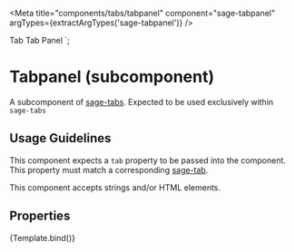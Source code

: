 


<Meta title="components/tabs/tabpanel" component="sage-tabpanel" argTypes={extractArgTypes('sage-tabpanel')} />

<sage-tabs component-id="tabpanel-example" active-tab="tab-one">
  <sage-tab tab="tab-one">Tab</sage-tab>
  <sage-tabpanel tab="tab-one">Tab Panel</sage-tabpanel>
</sage-tabs>
`;

# Tabpanel (subcomponent)

A subcomponent of [sage-tabs](/docs/components-tabs--primary). Expected to be used exclusively within `sage-tabs`

## Usage Guidelines

This component expects a `tab` property to be passed into the component. This property must match a corresponding [sage-tab](/docs/components-tabs-tab--default-story).

This component accepts strings and/or HTML elements.

## Properties

<ArgsTable of="sage-tabpanel" />

<Canvas>
  <Story name="Default">
    {Template.bind()}
  </Story>
</Canvas>
